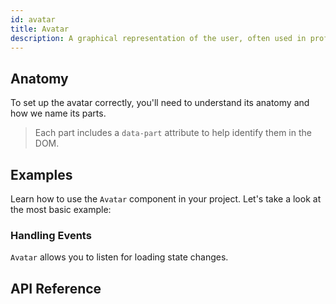 ```yaml
---
id: avatar
title: Avatar
description: A graphical representation of the user, often used in profile sections.
---
```


<ComponentPreview id="Avatar" />

## Anatomy

To set up the avatar correctly, you'll need to understand its anatomy and how we name its parts.

> Each part includes a `data-part` attribute to help identify them in the DOM.

<Anatomy id="avatar" />

## Examples

Learn how to use the `Avatar` component in your project. Let's take a look at the most basic
example:

<Example id="basic" />

### Handling Events

`Avatar` allows you to listen for loading state changes.

<Example id="events" />

## API Reference

<ComponentTypes id="avatar" />

